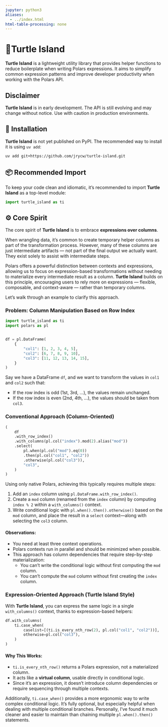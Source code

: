 ```yaml
---
jupyter: python3
aliases:
  - ../index.html
html-table-processing: none
---
```


# 🐢Turtle Island
**Turtle Island** is a lightweight utility library that provides helper functions to reduce boilerplate when writing Polars expressions. It aims to simplify common expression patterns and improve developer productivity when working with the Polars API.

::: {.callout-warning}
# Disclaimer
**Turtle Island** is in early development. The API is still evolving and may change without notice. Use with caution in production environments.
::: 

## 🚀 Installation
**Turtle Island** is not yet published on PyPI. The recommended way to install it is using `uv add`:

```bash
uv add git+https://github.com/jrycw/turtle-island.git
```

## 📦 Recommended Import
To keep your code clean and idiomatic, it's recommended to import **Turtle Island** as a top-level module:

```python
import turtle_island as ti
```

## ⚙️ Core Spirit
The core spirit of **Turtle Island** is to embrace **expressions over columns**.

When wrangling data, it's common to create temporary helper columns as part of the transformation process. However, many of these columns are just intermediate artifacts — not part of the final output we actually want. They exist solely to assist with intermediate steps.

Polars offers a powerful distinction between contexts and expressions, allowing us to focus on expression-based transformations without needing to materialize every intermediate result as a column. **Turtle Island** builds on this principle, encouraging users to rely more on expressions — flexible, composable, and context-aware — rather than temporary columns.

Let’s walk through an example to clarify this approach.

### Problem: Column Manipulation Based on Row Index
```python
import turtle_island as ti
import polars as pl


df = pl.DataFrame(
    {
        "col1": [1, 2, 3, 4, 5],
        "col2": [6, 7, 8, 9, 10],
        "col3": [11, 12, 13, 14, 15],
    }
)
```

Say we have a DataFrame `df`, and we want to transform the values in `col1` and `col2` such that:

* If the row index is odd (1st, 3rd, ...), the values remain unchanged.
* If the row index is even (2nd, 4th, ...), the values should be taken from `col3`.


### Conventional Approach (Column-Oriented)
```python
(
    df
    .with_row_index()
    .with_columns(pl.col("index").mod(2).alias("mod"))
    .select(
        pl.when(pl.col("mod").eq(0))
        .then(pl.col("col1", "col2"))
        .otherwise(pl.col("col3")),
        "col3",
    )
)
```

Using only native Polars, achieving this typically requires multiple steps:

1. Add an `index` column using `pl.DataFrame.with_row_index()`.
2. Create a `mod` column (renamed from the `index` column) by computing `index % 2` within a `with_columns()` context.
3. Write conditional logic with `pl.when().then().otherwise()` based on the `mod` column, and place the result in a `select` context—along with selecting the `col3` column.

#### Observations:

* You need at least three context operations.
* Polars contexts run in parallel and should be minimized when possible.
* This approach has column dependencies that require step-by-step materialization:
  * You can't write the conditional logic without first computing the `mod` column.
  * You can't compute the `mod` column without first creating the `index` column.

### Expression-Oriented Approach (Turtle Island Style)
With **Turtle Island**, you can express the same logic in a single `with_columns()` context, thanks to expression-based helpers:

```python
df.with_columns(
    ti.case_when(
        caselist=[(ti.is_every_nth_row(2), pl.col("col1", "col2"))],
        otherwise=pl.col("col3"),
    )
)
```

#### Why This Works:

* `ti.is_every_nth_row()` returns a Polars expression, not a materialized column.
* It acts like a **virtual column**, usable directly in conditional logic.
* Since it's an expression, it doesn’t introduce column dependencies or require sequencing through multiple contexts.

Additionally, `ti.case_when()` provides a more ergonomic way to write complex conditional logic. It’s fully optional, but especially helpful when dealing with multiple conditional branches. Personally, I’ve found it much cleaner and easier to maintain than chaining multiple `pl.when().then()` statements.